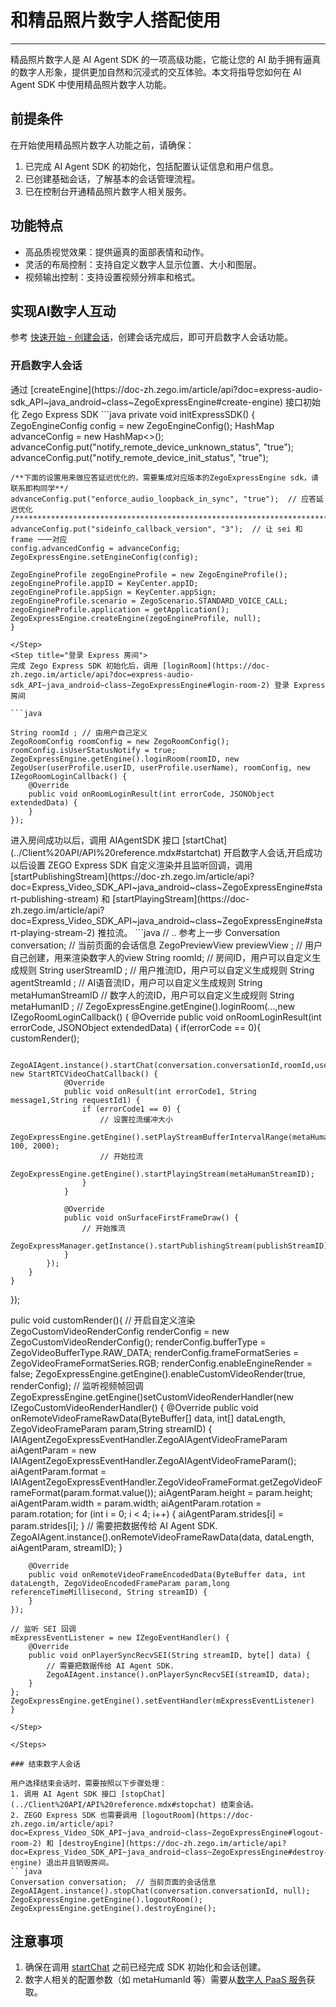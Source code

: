 # 和精品照片数字人搭配使用

---

精品照片数字人是 AI Agent SDK 的一项高级功能，它能让您的 AI 助手拥有逼真的数字人形象，提供更加自然和沉浸式的交互体验。本文将指导您如何在 AI Agent SDK 中使用精品照片数字人功能。

## 前提条件

在开始使用精品照片数字人功能之前，请确保：

1. 已完成 AI Agent SDK 的初始化，包括配置认证信息和用户信息。
2. 已创建基础会话，了解基本的会话管理流程。
3. 已在控制台开通精品照片数字人相关服务。

## 功能特点

- 高品质视觉效果：提供逼真的面部表情和动作。
- 灵活的布局控制：支持自定义数字人显示位置、大小和图层。
- 视频输出控制：支持设置视频分辨率和格式。

## 实现AI数字人互动
参考 [快速开始 -  创建会话](../Quick%20Start/Based%20on%20%20SDK.mdx#创建会话)，创建会话完成后，即可开启数字人会话功能。

### 开启数字人会话
<Steps>
<Step title="初始化 ZegoExpress SDK">
通过 [createEngine](https://doc-zh.zego.im/article/api?doc=express-audio-sdk_API~java_android~class~ZegoExpressEngine#create-engine) 接口初始化 Zego Express SDK
```java
private void initExpressSDK() {
    ZegoEngineConfig config = new ZegoEngineConfig();
    HashMap<String, String> advanceConfig = new HashMap<>();
    advanceConfig.put("notify_remote_device_unknown_status", "true");
    advanceConfig.put("notify_remote_device_init_status", "true");

    /**下面的设置用来做应答延迟优化的，需要集成对应版本的ZegoExpressEngine sdk，请联系即构同学**/
    advanceConfig.put("enforce_audio_loopback_in_sync", "true");  // 应答延迟优化
    /*********************************************************************************************************/
    advanceConfig.put("sideinfo_callback_version", "3");  // 让 sei 和 frame 一一对应
    config.advancedConfig = advanceConfig;
    ZegoExpressEngine.setEngineConfig(config);

    ZegoEngineProfile zegoEngineProfile = new ZegoEngineProfile();
    zegoEngineProfile.appID = KeyCenter.appID;
    zegoEngineProfile.appSign = KeyCenter.appSign;
    zegoEngineProfile.scenario = ZegoScenario.STANDARD_VOICE_CALL;
    zegoEngineProfile.application = getApplication();
    ZegoExpressEngine.createEngine(zegoEngineProfile, null);
    }
```
</Step>
<Step title="登录 Express 房间">
完成 Zego Express SDK 初始化后，调用 [loginRoom](https://doc-zh.zego.im/article/api?doc=express-audio-sdk_API~java_android~class~ZegoExpressEngine#login-room-2) 登录 Express 房间

```java

String roomId ; // 由用户自己定义
ZegoRoomConfig roomConfig = new ZegoRoomConfig();
roomConfig.isUserStatusNotify = true;
ZegoExpressEngine.getEngine().loginRoom(roomID, new ZegoUser(userProfile.userID, userProfile.userName), roomConfig, new IZegoRoomLoginCallback() {
    @Override
    public void onRoomLoginResult(int errorCode, JSONObject extendedData) {
    }
});
```
</Step>

<Step title="开启会话并且拉流">
进入房间成功以后，调用 AIAgentSDK 接口 [startChat](../Client%20API/API%20reference.mdx#startchat) 开启数字人会话,开启成功以后设置 ZEGO Express SDK 自定义渲染并且监听回调，调用 [startPublishingStream](https://doc-zh.zego.im/article/api?doc=Express_Video_SDK_API~java_android~class~ZegoExpressEngine#start-publishing-stream) 和 [startPlayingStream](https://doc-zh.zego.im/article/api?doc=Express_Video_SDK_API~java_android~class~ZegoExpressEngine#start-playing-stream-2) 推拉流。
```java
// .. 参考上一步
Conversation conversation;  // 当前页面的会话信息
ZegoPreviewView previewView  ; // 用户自己创建，用来渲染数字人的view
String roomId; // 房间ID，用户可以自定义生成规则
String userStreamID ;  // 用户推流ID，用户可以自定义生成规则
String agentStreamId ;  // AI语音流ID，用户可以自定义生成规则
String metaHumanStreamID // 数字人的流ID，用户可以自定义生成规则
String metaHumanID ;     // 
ZegoExpressEngine.getEngine().loginRoom(...,new IZegoRoomLoginCallback() {
    @Override
    public void onRoomLoginResult(int errorCode, JSONObject extendedData) 
    {
        if(errorCode == 0){
            customRender();
      
            ZegoAIAgent.instance().startChat(conversation.conversationId,roomId,userStreamID,agentStreamId,metaHumanStreamId,metaHumanID,previewView, new StartRTCVideoChatCallback() {
                @Override
                public void onResult(int errorCode1, String message1,String requestId1) {
                    if (errorCode1 == 0) {
                        // 设置拉流缓冲大小
                        ZegoExpressEngine.getEngine().setPlayStreamBufferIntervalRange(metaHumanStreamID, 100, 2000);
                        // 开始拉流
                        ZegoExpressEngine.getEngine().startPlayingStream(metaHumanStreamID);
                    } 
                }

                @Override
                public void onSurfaceFirstFrameDraw() {
                    // 开始推流
                    ZegoExpressManager.getInstance().startPublishingStream(publishStreamID);
                }
            });
        }
    }
});

pulic void customRender(){
     // 开启自定义渲染
    ZegoCustomVideoRenderConfig renderConfig = new ZegoCustomVideoRenderConfig();
    renderConfig.bufferType = ZegoVideoBufferType.RAW_DATA;
    renderConfig.frameFormatSeries = ZegoVideoFrameFormatSeries.RGB;
    renderConfig.enableEngineRender = false;
    ZegoExpressEngine.getEngine().enableCustomVideoRender(true, renderConfig);
    // 监听视频帧回调
    ZegoExpressEngine.getEngine()setCustomVideoRenderHandler(new IZegoCustomVideoRenderHandler() {
        @Override
        public void onRemoteVideoFrameRawData(ByteBuffer[] data, int[] dataLength, ZegoVideoFrameParam param,String streamID) {
            IAIAgentZegoExpressEventHandler.ZegoAIAgentVideoFrameParam aiAgentParam = new IAIAgentZegoExpressEventHandler.ZegoAIAgentVideoFrameParam();
            aiAgentParam.format = IAIAgentZegoExpressEventHandler.ZegoVideoFrameFormat.getZegoVideoFrameFormat(param.format.value());
            aiAgentParam.height = param.height;
            aiAgentParam.width = param.width;
            aiAgentParam.rotation = param.rotation;
            for (int i = 0; i < 4; i++) {
                aiAgentParam.strides[i] = param.strides[i];
            }
            // 需要把数据传给 AI Agent SDK.
            ZegoAIAgent.instance().onRemoteVideoFrameRawData(data, dataLength, aiAgentParam, streamID);
        }

        @Override
        public void onRemoteVideoFrameEncodedData(ByteBuffer data, int dataLength, ZegoVideoEncodedFrameParam param,long referenceTimeMillisecond, String streamID) {
        }
    });

    // 监听 SEI 回调
    mExpressEventListener = new IZegoEventHandler() {
        @Override
        public void onPlayerSyncRecvSEI(String streamID, byte[] data) {
            // 需要把数据传给 AI Agent SDK.
            ZegoAIAgent.instance().onPlayerSyncRecvSEI(streamID, data);
        }
    };
    ZegoExpressEngine.getEngine().setEventHandler(mExpressEventListener)
    }
```
</Step>

</Steps>

### 结束数字人会话

用户选择结束会话时，需要按照以下步骤处理：
1. 调用 AI Agent SDK 接口 [stopChat](../Client%20API/API%20reference.mdx#stopchat) 结束会话。
2. ZEGO Express SDK 也需要调用 [logoutRoom](https://doc-zh.zego.im/article/api?doc=Express_Video_SDK_API~java_android~class~ZegoExpressEngine#logout-room-2) 和 [destroyEngine](https://doc-zh.zego.im/article/api?doc=Express_Video_SDK_API~java_android~class~ZegoExpressEngine#destroy-engine) 退出并且销毁房间。
```java
Conversation conversation;  // 当前页面的会话信息
ZegoAIAgent.instance().stopChat(conversation.conversationId, null);
ZegoExpressEngine.getEngine().logoutRoom();
ZegoExpressEngine.getEngine().destroyEngine();
```

## 注意事项

1. 确保在调用 [startChat](../Client%20API/API%20reference.mdx#startchat) 之前已经完成 SDK 初始化和会话创建。
2. 数字人相关的配置参数（如 metaHumanId 等）需要从[数字人 PaaS 服务](https://doc-zh.zego.im/article/18584)获取。